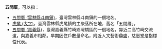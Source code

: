 '''五間厝'''，可以指：
* [[五間厝_(雲林縣斗南鎮)|五間厝 (雲林縣斗南鎮)]]，臺灣雲林縣斗南鎮的一個地名。
* [[虎尾_(大字)|虎尾 (大字)]]，臺灣雲林縣虎尾鎮的主聚落所在地，舊名「五間厝」。
* [[五間厝_(嘉義縣)|五間厝 (嘉義縣)]]，臺灣嘉義縣竹崎鄉灣橋區的一個地名，靠近二高竹崎交流道，與嘉義市相鄰。早期因住戶數量命名，附近人文藝術鼎盛，慈惠堂是指標性代表。

{{消歧义|Cat=三字地名消歧义}}